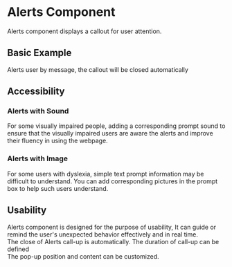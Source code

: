 # Alerts Component

Alerts component displays a callout for user attention.

## Basic Example

Alerts user by message, the callout will be closed automatically


<Alert />

## Accessibility

### Alerts with Sound

For some visually impaired people, adding a corresponding prompt sound to ensure that the visually impaired users are aware the alerts and improve their fluency in using the webpage.


<SoundAlert />

### Alerts with Image

For some users with dyslexia, simple text prompt information may be difficult to understand. You can add corresponding pictures in the prompt box to help such users understand.


<ImageAlert />

## Usability

Alerts component is designed for the purpose of usability, It can guide or remind the user's unexpected behavior effectively and in real time.<br />
The close of Alerts call-up is automatically. The duration of call-up can be defined<br />
The pop-up position and content can be customized.
